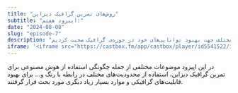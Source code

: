 ```yaml
---
title: "روش‌های تمرین گرافیک دیزاین"
subtitle: "اپیزود هفتم:"
date: "2024-08-08"
slug: "episode-7"
description: "در این اپیزود درباره‌ی روش‌های تمرین قابلیت‌های گرافیگ دیزاین و راه‌های مختلف جهت بهبود توانایی‌های خود در حوزه‌ی گرافیک صحبت کردیم."
iframe: '<iframe src="https://castbox.fm/app/castbox/player/id5541522/id725818701?v=8.22.11&autoplay=0&hide_list=1" frameborder="0" width="100%" height="200"></iframe>'
---
```


در این اپیزود موضوعات مختلفی از جمله چگونگی استفاده از هوش مصنوعی برای تمرین گرافیک دیزاین، استفاده از محدودیت‌های مختلف در رابطه با رنگ و... برای بهبود قابلیت‌های گرافیکی و موارد بسیار زیاد دیگری مورد بحث قرار گرفتند.